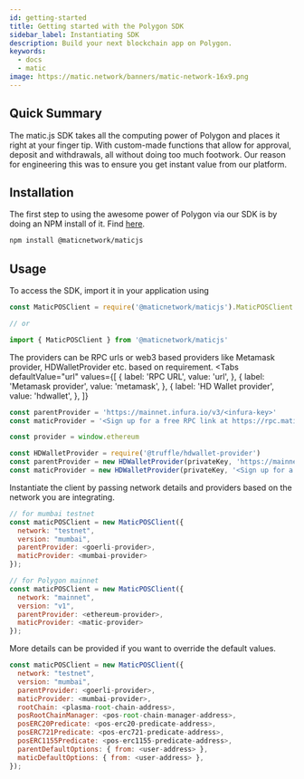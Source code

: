 ```yaml
---
id: getting-started
title: Getting started with the Polygon SDK
sidebar_label: Instantiating SDK
description: Build your next blockchain app on Polygon.
keywords:
  - docs
  - matic
image: https://matic.network/banners/matic-network-16x9.png
---
```



## Quick Summary 

The matic.js SDK takes all the computing power of Polygon and places it right at your finger tip. With custom-made functions that allow for approval, deposit and withdrawals, all without doing too much footwork. Our reason for engineering this was to ensure you get instant value from our platform. 

## Installation
The first step to using the awesome power of Polygon via our SDK is by doing an NPM install of it. Find [here](https://www.npmjs.com/package/@maticnetwork/maticjs). 

```bash
npm install @maticnetwork/maticjs
```

## Usage
To access the SDK, import it in your application using
```js
const MaticPOSClient = require('@maticnetwork/maticjs').MaticPOSClient

// or

import { MaticPOSClient } from '@maticnetwork/maticjs'
```

The providers can be RPC urls or web3 based providers like Metamask provider, HDWalletProvider etc. based on requirement.
<Tabs
  defaultValue="url"
  values={[
    { label: 'RPC URL', value: 'url', },
    { label: 'Metamask provider', value: 'metamask', },
    { label: 'HD Wallet provider', value: 'hdwallet', },
  ]}
>
  <TabItem value="url">

  ```js
  const parentProvider = 'https://mainnet.infura.io/v3/<infura-key>'
  const maticProvider = '<Sign up for a free RPC link at https://rpc.maticvigil.com/>'
  ```
  </TabItem>

  <TabItem value="metamask">

  ```js
  const provider = window.ethereum
  ```
  </TabItem>

  <TabItem value="hdwallet">

  ```js
  const HDWalletProvider = require('@truffle/hdwallet-provider')
  const parentProvider = new HDWalletProvider(privateKey, 'https://mainnet.infura.io/v3/<infura-key>'),
  const maticProvider = new HDWalletProvider(privateKey, '<Sign up for a dedicated free RPC URL at https://rpc.maticvigil.com/ or other hosted node providers.>'),
  ```
  </TabItem>
</Tabs>

Instantiate the client by passing network details and providers based on the network you are integrating.

```js
// for mumbai testnet
const maticPOSClient = new MaticPOSClient({
  network: "testnet",
  version: "mumbai",
  parentProvider: <goerli-provider>,
  maticProvider: <mumbai-provider>
});
```
```js
// for Polygon mainnet
const maticPOSClient = new MaticPOSClient({
  network: "mainnet",
  version: "v1",
  parentProvider: <ethereum-provider>,
  maticProvider: <matic-provider>
});
```
More details can be provided if you want to override the default values.
```js
const maticPOSClient = new MaticPOSClient({
  network: "testnet",
  version: "mumbai",
  parentProvider: <goerli-provider>,
  maticProvider: <mumbai-provider>,
  rootChain: <plasma-root-chain-address>,
  posRootChainManager: <pos-root-chain-manager-address>,
  posERC20Predicate: <pos-erc20-predicate-address>,
  posERC721Predicate: <pos-erc721-predicate-address>,
  posERC1155Predicate: <pos-erc1155-predicate-address>,
  parentDefaultOptions: { from: <user-address> },
  maticDefaultOptions: { from: <user-address> },
});
```

